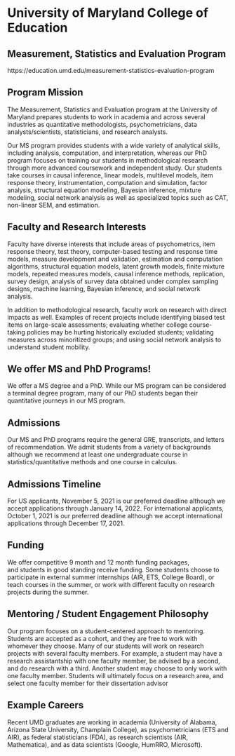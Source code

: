 

# University of Maryland College of Education  {-}

## Measurement, Statistics and Evaluation Program {-}

 https://education.umd.edu/measurement-statistics-evaluation-program 
 
## Program Mission  {-}


The Measurement, Statistics and Evaluation program at the University of Maryland prepares students to work in academia and across several industries as quantitative methodologists, psychometricians, data analysts/scientists, statisticians, and research analysts. 

Our MS program provides students with a wide variety of analytical skills, including analysis, computation, and interpretation, whereas our PhD program focuses on training our students in methodological research through more advanced coursework and independent study. Our students take courses in causal inference, linear models, multilevel models, item response theory, instrumentation, computation and simulation, factor analysis, structural equation modeling, Bayesian inference, mixture modeling, social network analysis as well as specialized topics such as CAT, non-linear SEM, and estimation.



## Faculty and Research Interests  {-}


Faculty have diverse interests that include areas of psychometrics, item response theory, test theory, computer-based testing and response time models, measure development and validation, estimation and computation algorithms, structural equation models, latent growth models, finite mixture models, repeated measures models, causal inference methods, replication, survey design, analysis of survey data obtained under complex sampling designs, machine learning, Bayesian inference, and social network analysis. 

In addition to methodological research, faculty work on research with direct impacts as well. Examples of recent projects include identifying biased test items on large-scale assessments; evaluating whether college course-taking policies may be hurting historically excluded students; validating measures across minoritized groups; and using social network analysis to understand student mobility.


## We offer MS and PhD Programs!  {-}


We offer a MS degree and a PhD. While our MS program can be considered a terminal degree program, many of our PhD students began their quantitative journeys in our MS program.






## Admissions {-}


Our MS and PhD programs require the general GRE, transcripts, and letters of recommendation. We admit students from a variety of backgrounds although we recommend at least one undergraduate course in statistics/quantitative methods and one course in calculus.


 


## Admissions Timeline  {-}


For US applicants, November 5, 2021 is our preferred deadline although we accept applications through January 14, 2022. For international applicants, October 1, 2021 is our preferred deadline although we accept international applications through December 17, 2021.






## Funding  {-}
We offer competitive 9 month and 12 month funding packages, and students in good standing receive funding. Some students choose to participate in external summer internships (AIR, ETS, College Board), or teach courses in the summer, or work with different faculty on research projects during the summer.


## Mentoring / Student Engagement Philosophy  {-}
Our program focuses on a student-centered approach to mentoring. Students are accepted as a cohort, and they are free to work with whomever they choose. Many of our students will work on research projects with several faculty members. For example, a student may have a research assistantship with one faculty member, be advised by a second, and do research with a third. Another student may choose to only work with one faculty member. Students will ultimately focus on a research area, and select one faculty member for their dissertation advisor







## Example Careers  {-}
Recent UMD graduates are working in academia (University of Alabama, Arizona State University, Champlain College), as psychometricians (ETS and AIR), as federal statisticians (FDA), as research scientists (AIR, Mathematica), and as data scientists (Google, HumRRO, Microsoft).




